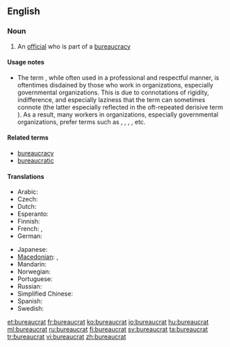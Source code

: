 {{selfref|For Wiktionary's bureaucrats, see [[Wiktionary:Bureaucrats]]}}
==English==

===Noun===
{{en-noun}}

# An [[official]] who is part of a [[bureaucracy]]

====Usage notes====
* {{sense|an official}} The term {{term||bureaucrat}}, while often used in a professional and respectful manner, is oftentimes disdained by those who work in organizations, especially governmental organizations. This is due to connotations of rigidity, indifference, and especially laziness that the term can sometimes connote (the latter especially reflected in the oft-repeated derisive term {{term||[[lazy]] bureaucrat}}). As a result, many workers in organizations, especially governmental organizations, prefer terms such as {{term|manager}}, {{term|public manager}}, {{term|public servant}}, {{term|public official}}, etc.

====Related terms====
* [[bureaucracy]]
* [[bureaucratic]]

====Translations====
{{trans-top|An official in a bureaucracy}}
* Arabic: {{t|ar|بيروقراطي|m|tr=biruqraaTiy|sc=Arab}}
* Czech: {{t-|cs|byrokrat|m}}
* Dutch: {{t|nl|bureaucraat|m}}
* Esperanto: {{t-|eo|burokrato|xs=Esperanto}}
* Finnish: {{t+|fi|byrokraatti}}
* French: {{t+|fr|fonctionnaire}} {{m|f}},  {{t|fr|bureaucrate|m}}
* German: {{t+|de|Bürokrat|m}}
{{trans-mid}}
* Japanese: {{t-|ja|官僚|tr=kanryō}}
* [[Macedonian]]: {{t|mk|бирократ|m|tr=birokrát}},  {{t-|mk|чиновник|m|tr=čínovnik}}
* Mandarin: {{t|zh|官僚|tr=guānliáo|sc=Hani}}
* Norwegian: {{t-|no|byråkrat|m}}
* Portuguese: {{t-|pt|burocrata}} {{m|f}}
* Russian: {{t+|ru|бюрократ|m|tr=bjurokrát}}
* Simplified Chinese: {{tø|zh-cn|官僚}}
* Spanish: {{t|es|burócrata|m|f}}
* Swedish: {{t-|sv|byråkrat|c}}
{{trans-bottom}}

[[et:bureaucrat]]
[[fr:bureaucrat]]
[[ko:bureaucrat]]
[[io:bureaucrat]]
[[hu:bureaucrat]]
[[ml:bureaucrat]]
[[ru:bureaucrat]]
[[fi:bureaucrat]]
[[sv:bureaucrat]]
[[ta:bureaucrat]]
[[tr:bureaucrat]]
[[vi:bureaucrat]]
[[zh:bureaucrat]]